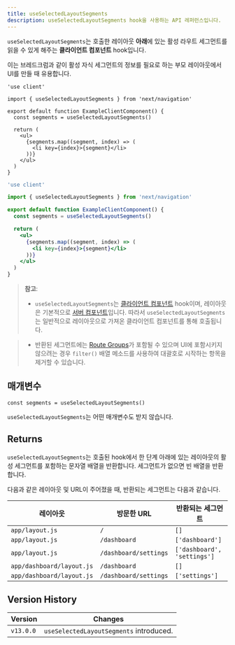 ```yaml
---
title: useSelectedLayoutSegments
description: useSelectedLayoutSegments hook을 사용하는 API 레퍼런스입니다.
---
```


`useSelectedLayoutSegments`는 호출한 레이아웃 **아래**에 있는 활성 라우트 세그먼트를 읽을 수 있게 해주는 **클라이언트 컴포넌트** hook입니다.

이는 브레드크럼과 같이 활성 자식 세그먼트의 정보를 필요로 하는 부모 레이아웃에서 UI를 만들 때 유용합니다.

```tsx filename="app/example-client-component.tsx" switcher
'use client'

import { useSelectedLayoutSegments } from 'next/navigation'

export default function ExampleClientComponent() {
  const segments = useSelectedLayoutSegments()

  return (
    <ul>
      {segments.map((segment, index) => (
        <li key={index}>{segment}</li>
      ))}
    </ul>
  )
}
```

```jsx filename="app/example-client-component.js" switcher
'use client'

import { useSelectedLayoutSegments } from 'next/navigation'

export default function ExampleClientComponent() {
  const segments = useSelectedLayoutSegments()

  return (
    <ul>
      {segments.map((segment, index) => (
        <li key={index}>{segment}</li>
      ))}
    </ul>
  )
}
```

> **참고**:
>
> - `useSelectedLayoutSegments`는 [클라이언트 컴포넌트](/docs/getting-started/react-essentials#client-components) hook이며, 레이아웃은 기본적으로 [서버 컴포넌트](/docs/getting-started/react-essentials#server-components)입니다. 따라서 `useSelectedLayoutSegments`는 일반적으로 레이아웃으로 가져온 클라이언트 컴포넌트를 통해 호출됩니다.

> - 반환된 세그먼트에는 [Route Groups](/docs/app/building-your-application/routing/route-groups)가 포함될 수 있으며 UI에 포함시키지 않으려는 경우 `filter()` 배열 메소드를 사용하여 대괄호로 시작하는 항목을 제거할 수 있습니다.

## 매개변수

```tsx
const segments = useSelectedLayoutSegments()
```

`useSelectedLayoutSegments`는 어떤 매개변수도 받지 않습니다.

## Returns

`useSelectedLayoutSegments`는 호출된 hook에서 한 단계 아래에 있는 레이아웃의 활성 세그먼트를 포함하는 문자열 배열을 반환합니다. 세그먼트가 없으면 빈 배열을 반환합니다.

다음과 같은 레이아웃 및 URL이 주어졌을 때, 반환되는 세그먼트는 다음과 같습니다.

| 레이아웃                  | 방문한 URL            | 반환되는 세그먼트           |
| ------------------------- | --------------------- | --------------------------- |
| `app/layout.js`           | `/`                   | `[]`                        |
| `app/layout.js`           | `/dashboard`          | `['dashboard']`             |
| `app/layout.js`           | `/dashboard/settings` | `['dashboard', 'settings']` |
| `app/dashboard/layout.js` | `/dashboard`          | `[]`                        |
| `app/dashboard/layout.js` | `/dashboard/settings` | `['settings']`              |

## Version History

| Version   | Changes                                 |
| --------- | --------------------------------------- |
| `v13.0.0` | `useSelectedLayoutSegments` introduced. |
